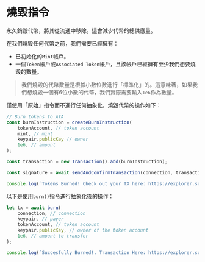 
# 燒毀指令

永久銷毀代幣，將其從流通中移除。這會減少代幣的總供應量。

在我們燒毀任何代幣之前，我們需要已經擁有：
- 已初始化的`Mint`帳戶。
- 一個`Token`帳戶或`Associated Token`帳戶，且該帳戶已經擁有至少我們想要燒毀的數量。

> 我們燒毀的代幣數量是根據小數位數進行「標準化」的。這意味著，如果我們想燒毀一個有6位小數的代幣，我們實際需要輸入`1e6`作為數量。

<ArticleSection name="Raw Instruction" id="raw-instruction" level="h2" />

僅使用「原始」指令而不進行任何抽象化，燒毀代幣的操作如下：

```ts
// Burn tokens to ATA 
const burnInstruction = createBurnInstruction(
    tokenAccount, // token account
    mint, // mint
    keypair.publicKey // owner
    1e6, // amount
);

const transaction = new Transaction().add(burnInstruction);

const signature = await sendAndConfirmTransaction(connection, transaction, [keypair]);

console.log(`Tokens Burned! Check out your TX here: https://explorer.solana.com/tx/${signature}?cluster=devnet`);
```

<ArticleSection name="Abstracted Instruction" id="abstracted-instruction" level="h2" />

以下是使用`burn()`指令進行抽象化後的操作：

```ts  
let tx = await burn(
    connection, // connection
    keypair, // payer
    tokenAccount, // token account
    keypair.publicKey, // owner of the token account
    1e6, // amount to transfer
);

console.log(`Succesfully Burned!. Transaction Here: https://explorer.solana.com/tx/${tx}?cluster=devnet`)
```

<ArticleSection name="Checked Instruction" id="checked-instruction" level="h2" />
